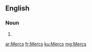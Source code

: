 ==English==

===Noun===
{{head|en}}

# {{plural of|Merc}}

[[ar:Mercs]]
[[fr:Mercs]]
[[ku:Mercs]]
[[mg:Mercs]]
